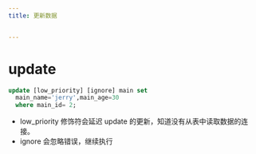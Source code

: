 ```yaml
---
title: 更新数据


---
```


# update

```sql
update [low_priority] [ignore] main set
  main_name='jerry',main_age=30
  where main_id= 2;
```

- low_priority 修饰符会延迟 update 的更新，知道没有从表中读取数据的连接。
- ignore 会忽略错误，继续执行

            